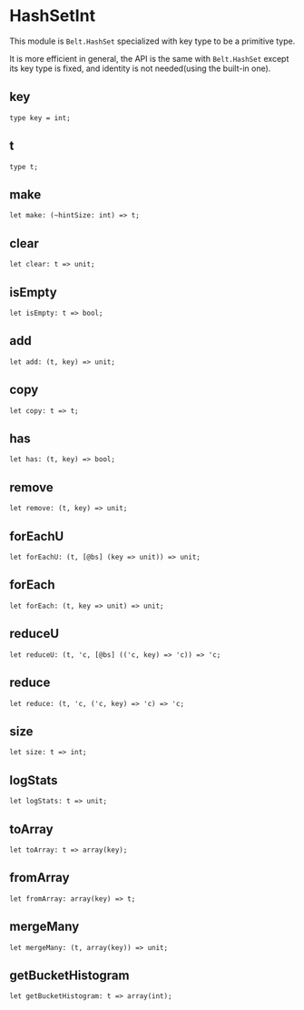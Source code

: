 # HashSetInt

<Intro>

This module is `Belt.HashSet` specialized with key type to be a primitive type.

It is more efficient in general, the API is the same with `Belt.HashSet` except its key type is fixed, and identity is not needed(using the built-in one).

</Intro>

## key

```re sig
type key = int;
```

## t

```re sig
type t;
```

## make

```re sig
let make: (~hintSize: int) => t;
```

## clear

```re sig
let clear: t => unit;
```

## isEmpty

```re sig
let isEmpty: t => bool;
```

## add

```re sig
let add: (t, key) => unit;
```

## copy

```re sig
let copy: t => t;
```

## has

```re sig
let has: (t, key) => bool;
```

## remove

```re sig
let remove: (t, key) => unit;
```

## forEachU

```re sig
let forEachU: (t, [@bs] (key => unit)) => unit;
```

## forEach

```re sig
let forEach: (t, key => unit) => unit;
```

## reduceU

```re sig
let reduceU: (t, 'c, [@bs] (('c, key) => 'c)) => 'c;
```

## reduce

```re sig
let reduce: (t, 'c, ('c, key) => 'c) => 'c;
```

## size

```re sig
let size: t => int;
```

## logStats

```re sig
let logStats: t => unit;
```

## toArray

```re sig
let toArray: t => array(key);
```

## fromArray

```re sig
let fromArray: array(key) => t;
```

## mergeMany

```re sig
let mergeMany: (t, array(key)) => unit;
```

## getBucketHistogram

```re sig
let getBucketHistogram: t => array(int);
```
